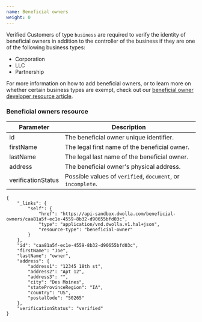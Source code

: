 ```yaml
---
name: Beneficial owners
weight: 0
---
```


Verified Customers of type `business` are required to verify the identity of beneficial owners in addition to the controller of the business if they are one of the following business types:

- Corporation
- LLC
- Partnership

For more information on how to add beneficial owners, or to learn more on whether certain business types are exempt, check out our [beneficial owner developer resource article](https://developers.dwolla.com/resources/business-verified-customer/adding-beneficial-owners.html).

### Beneficial owners resource

| Parameter          | Description                                                 |
| ------------------ | ----------------------------------------------------------- |
| id                 | The beneficial owner unique identifier.                     |
| firstName          | The legal first name of the beneficial owner.               |
| lastName           | The legal last name of the beneficial owner.                |
| address            | The beneficial owner's physical address.                    |
| verificationStatus | Possible values of `verified`, `document`, or `incomplete`. |

```noselect
{
    "_links": {
        "self": {
            "href": "https://api-sandbox.dwolla.com/beneficial-owners/caa81a5f-ec1e-4559-8b32-d90655bfd03c",
            "type": "application/vnd.dwolla.v1.hal+json",
            "resource-type": "beneficial-owner"
        }
    },
    "id": "caa81a5f-ec1e-4559-8b32-d90655bfd03c",
    "firstName": "Joe",
    "lastName": "owner",
    "address": {
        "address1": "12345 18th st",
        "address2": "Apt 12",
        "address3": "",
        "city": "Des Moines",
        "stateProvinceRegion": "IA",
        "country": "US",
        "postalCode": "50265"
    },
    "verificationStatus": "verified"
}
```
